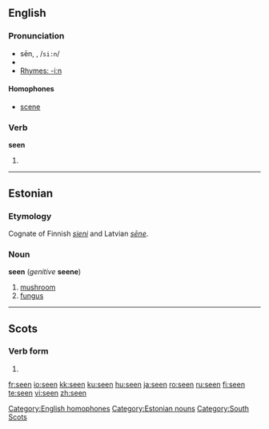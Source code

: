 {{see|Seen|sen}}
==English==

{{rank|heart|going|knew|206|seen|better|name|among}}

===Pronunciation===
* sēn, {{IPAchar|/siːn/}}, /<tt>si:n</tt>/
* {{audio|en-us-seen.ogg|Audio (US)}}
* [[Rhymes:English:-iːn|Rhymes: -iːn]]

====Homophones====
* [[scene]]

===Verb===
'''seen'''

# {{past participle of|[[see]]}}

<!-- Please, add translations on the page for the base form "see"-->

[[Category:English homophones]]

----

==Estonian==

===Etymology===
Cognate of Finnish ''[[sieni]]'' and Latvian ''[[sēne]]''.

===Noun===
'''seen''' (''genitive'' '''seene''')

# [[mushroom]]
# [[fungus]]

[[Category:Estonian nouns]]

----

==Scots==

===Verb form===
{{infl|sco|verb form}}

# {{past participle of|[[sei]]}}

[[Category:South Scots]]

[[fr:seen]]
[[io:seen]]
[[kk:seen]]
[[ku:seen]]
[[hu:seen]]
[[ja:seen]]
[[ro:seen]]
[[ru:seen]]
[[fi:seen]]
[[te:seen]]
[[vi:seen]]
[[zh:seen]]
